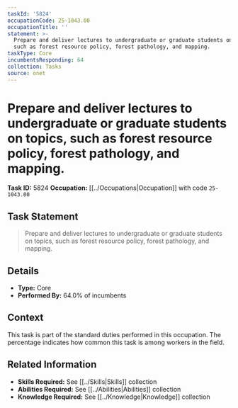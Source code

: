 ```yaml
---
taskId: '5824'
occupationCode: 25-1043.00
occupationTitle: ''
statement: >-
  Prepare and deliver lectures to undergraduate or graduate students on topics,
  such as forest resource policy, forest pathology, and mapping.
taskType: Core
incumbentsResponding: 64
collection: Tasks
source: onet
---
```

# Prepare and deliver lectures to undergraduate or graduate students on topics, such as forest resource policy, forest pathology, and mapping.

**Task ID:** 5824
**Occupation:** [[../Occupations|Occupation]] with code `25-1043.00`

## Task Statement

> Prepare and deliver lectures to undergraduate or graduate students on topics, such as forest resource policy, forest pathology, and mapping.

## Details

- **Type:** Core
- **Performed By:** 64.0% of incumbents

## Context

This task is part of the standard duties performed in this occupation. The percentage indicates how common this task is among workers in the field.

## Related Information

- **Skills Required:** See [[../Skills|Skills]] collection
- **Abilities Required:** See [[../Abilities|Abilities]] collection
- **Knowledge Required:** See [[../Knowledge|Knowledge]] collection
